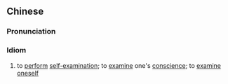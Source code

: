 {{also|抚躬自问}}
==Chinese==
{{zh-forms|s=抚躬自问}}

===Pronunciation===
{{zh-pron
|m=fǔgōngzìwèn
|c=fu2 gung1 zi6 man6
|mn=xm:hú kiong chū būn/xm:bú kiong chū būn
|cat=cy
}}

===Idiom===
{{zh-idiom}}

# to [[perform]] [[self-examination]]; to [[examine]] one's [[conscience]]; to [[examine]] [[oneself]]